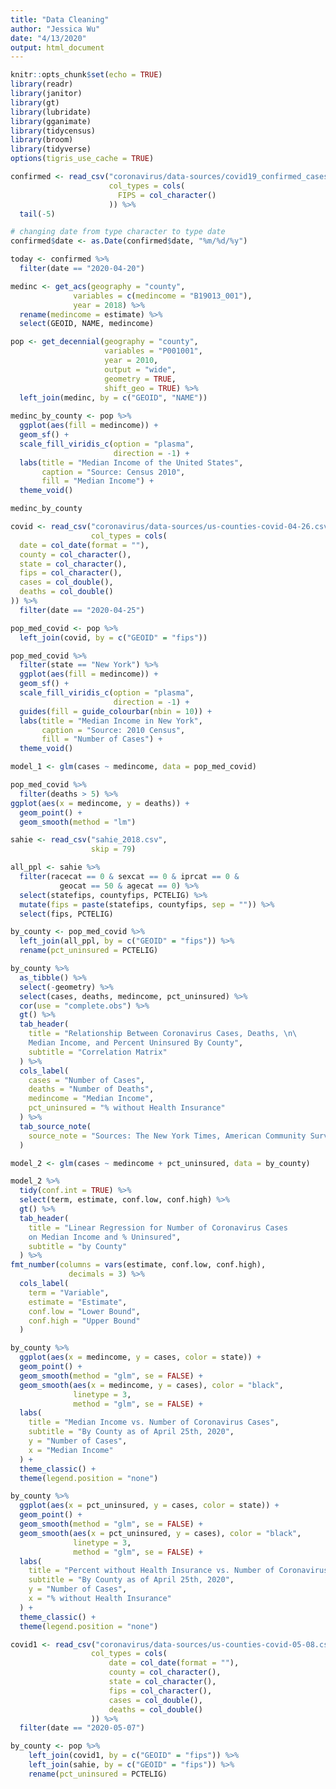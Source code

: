 ```yaml
---
title: "Data Cleaning"
author: "Jessica Wu"
date: "4/13/2020"
output: html_document
---
```


```r
knitr::opts_chunk$set(echo = TRUE)
library(readr)
library(janitor)
library(gt)
library(lubridate)
library(gganimate)
library(tidycensus)
library(broom)
library(tidyverse)
options(tigris_use_cache = TRUE)
```

```r
confirmed <- read_csv("coronavirus/data-sources/covid19_confirmed_cases_2020-04-21.csv",
                      col_types = cols(
                        FIPS = col_character()
                      )) %>%
  tail(-5)

# changing date from type character to type date
confirmed$date <- as.Date(confirmed$date, "%m/%d/%y")

today <- confirmed %>%
  filter(date == "2020-04-20")

```

```r

medinc <- get_acs(geography = "county",
              variables = c(medincome = "B19013_001"),
              year = 2018) %>%
  rename(medincome = estimate) %>%
  select(GEOID, NAME, medincome)

pop <- get_decennial(geography = "county",
                     variables = "P001001",
                     year = 2010,
                     output = "wide",
                     geometry = TRUE,
                     shift_geo = TRUE) %>%
  left_join(medinc, by = c("GEOID", "NAME")) 
  
medinc_by_county <- pop %>%
  ggplot(aes(fill = medincome)) +
  geom_sf() +
  scale_fill_viridis_c(option = "plasma",
                       direction = -1) +
  labs(title = "Median Income of the United States",
       caption = "Source: Census 2010",
       fill = "Median Income") +
  theme_void()

medinc_by_county
```


```r

covid <- read_csv("coronavirus/data-sources/us-counties-covid-04-26.csv",
                  col_types = cols(
  date = col_date(format = ""),
  county = col_character(),
  state = col_character(),
  fips = col_character(),
  cases = col_double(),
  deaths = col_double()
)) %>%
  filter(date == "2020-04-25")

pop_med_covid <- pop %>%
  left_join(covid, by = c("GEOID" = "fips"))

pop_med_covid %>%
  filter(state == "New York") %>%
  ggplot(aes(fill = medincome)) +
  geom_sf() +
  scale_fill_viridis_c(option = "plasma",
                       direction = -1) +
  guides(fill = guide_colourbar(nbin = 10)) +
  labs(title = "Median Income in New York",
       caption = "Source: 2010 Census",
       fill = "Number of Cases") +
  theme_void()

```

```r

model_1 <- glm(cases ~ medincome, data = pop_med_covid)

pop_med_covid %>%
  filter(deaths > 5) %>%
ggplot(aes(x = medincome, y = deaths)) +
  geom_point() +
  geom_smooth(method = "lm")

```
```r

sahie <- read_csv("sahie_2018.csv",
                  skip = 79)

all_ppl <- sahie %>%
  filter(racecat == 0 & sexcat == 0 & iprcat == 0 & 
           geocat == 50 & agecat == 0) %>%
  select(statefips, countyfips, PCTELIG) %>%
  mutate(fips = paste(statefips, countyfips, sep = "")) %>%
  select(fips, PCTELIG)

by_county <- pop_med_covid %>%
  left_join(all_ppl, by = c("GEOID" = "fips")) %>%
  rename(pct_uninsured = PCTELIG)

```

```r

by_county %>%
  as_tibble() %>%
  select(-geometry) %>%
  select(cases, deaths, medincome, pct_uninsured) %>%
  cor(use = "complete.obs") %>%
  gt() %>%
  tab_header(
    title = "Relationship Between Coronavirus Cases, Deaths, \n\
    Median Income, and Percent Uninsured By County",
    subtitle = "Correlation Matrix"
  ) %>%
  cols_label(
    cases = "Number of Cases",
    deaths = "Number of Deaths",
    medincome = "Median Income",
    pct_uninsured = "% without Health Insurance"
  ) %>%
  tab_source_note(
    source_note = "Sources: The New York Times, American Community Survey 2018"
  )
```


```r
model_2 <- glm(cases ~ medincome + pct_uninsured, data = by_county)

model_2 %>%
  tidy(conf.int = TRUE) %>%
  select(term, estimate, conf.low, conf.high) %>%
  gt() %>%
  tab_header(
    title = "Linear Regression for Number of Coronavirus Cases 
    on Median Income and % Uninsured",
    subtitle = "by County"
  ) %>%
fmt_number(columns = vars(estimate, conf.low, conf.high),
             decimals = 3) %>%
  cols_label(
    term = "Variable",
    estimate = "Estimate",
    conf.low = "Lower Bound",
    conf.high = "Upper Bound"
  )
```

```r
by_county %>%
  ggplot(aes(x = medincome, y = cases, color = state)) +
  geom_point() +
  geom_smooth(method = "glm", se = FALSE) +
  geom_smooth(aes(x = medincome, y = cases), color = "black",
              linetype = 3,
              method = "glm", se = FALSE) +
  labs(
    title = "Median Income vs. Number of Coronavirus Cases",
    subtitle = "By County as of April 25th, 2020",
    y = "Number of Cases",
    x = "Median Income"
  ) +
  theme_classic() +
  theme(legend.position = "none")

by_county %>%
  ggplot(aes(x = pct_uninsured, y = cases, color = state)) +
  geom_point() +
  geom_smooth(method = "glm", se = FALSE) +
  geom_smooth(aes(x = pct_uninsured, y = cases), color = "black",
              linetype = 3,
              method = "glm", se = FALSE) +
  labs(
    title = "Percent without Health Insurance vs. Number of Coronavirus Cases",
    subtitle = "By County as of April 25th, 2020",
    y = "Number of Cases",
    x = "% without Health Insurance"
  ) +
  theme_classic() +
  theme(legend.position = "none")
```

```r
covid1 <- read_csv("coronavirus/data-sources/us-counties-covid-05-08.csv",
                  col_types = cols(
                      date = col_date(format = ""),
                      county = col_character(),
                      state = col_character(),
                      fips = col_character(),
                      cases = col_double(),
                      deaths = col_double()
                  )) %>%
  filter(date == "2020-05-07")

by_county <- pop %>%
    left_join(covid1, by = c("GEOID" = "fips")) %>%
    left_join(sahie, by = c("GEOID" = "fips")) %>%
    rename(pct_uninsured = PCTELIG)
```
```r
```




